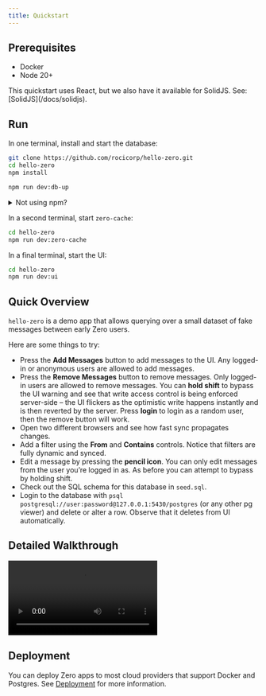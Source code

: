 ```yaml
---
title: Quickstart
---
```


## Prerequisites

- Docker
- Node 20+

<Note type="note">
  This quickstart uses React, but we also have it available for SolidJS. See:
  [SolidJS](/docs/solidjs).
</Note>

## Run

In one terminal, install and start the database:

```bash
git clone https://github.com/rocicorp/hello-zero.git
cd hello-zero
npm install

npm run dev:db-up
```

<details>
<summary id="not-npm">Not using npm?</summary>

Zero's server component depends on `@rocicorp/zero-sqlite3`, which contains a
binary that requires running a postinstall script. Most alternative package
managers (non-npm) disable these scripts by default for security reasons. Here's
how to enable installation for common alternatives:

### pnpm

For [pnpm](https://pnpm.io/), either:

- Run `pnpm approve-builds` to approve all build scripts, or
- Add the specific dependency to your `package.json`:

```json
"pnpm": {
  "onlyBuiltDependencies": [
    "@rocicorp/zero-sqlite3"
  ]
}
```

### Bun

For [Bun](https://bun.sh/), add the dependency to your trusted dependencies
list:

```json
"trustedDependencies": [
  "@rocicorp/zero-sqlite3"
],
```

</details>

In a second terminal, start `zero-cache`:

```bash
cd hello-zero
npm run dev:zero-cache
```

In a final terminal, start the UI:

```bash
cd hello-zero
npm run dev:ui
```

## Quick Overview

`hello-zero` is a demo app that allows querying over a small dataset of fake messages between early Zero users.

Here are some things to try:

- Press the **Add Messages** button to add messages to the UI. Any logged-in or anonymous users are allowed to add messages.
- Press the **Remove Messages** button to remove messages. Only logged-in users are allowed to remove messages. You can **hold shift** to bypass the UI warning and see that write access control is being enforced server-side – the UI flickers as the optimistic write happens instantly and is then reverted by the server. Press **login** to login as a random user, then the remove button will work.
- Open two different browsers and see how fast sync propagates changes.
- Add a filter using the **From** and **Contains** controls. Notice that filters are fully dynamic and synced.
- Edit a message by pressing the **pencil icon**. You can only edit messages from the user you’re logged in as. As before you can attempt to bypass by holding shift.
- Check out the SQL schema for this database in `seed.sql`.
- Login to the database with `psql postgresql://user:password@127.0.0.1:5430/postgres` (or any other pg viewer) and delete or alter a row. Observe that it deletes from UI automatically.

## Detailed Walkthrough

<Video
  src="https://d2nzlypqdo5xbb.cloudfront.net/video/detailed-walkthrough.mp4"
  alt="Detailed UI and code walkthrough"
/>

## Deployment

You can deploy Zero apps to most cloud providers that support Docker and Postgres. See [Deployment](/docs/deployment) for more information.

